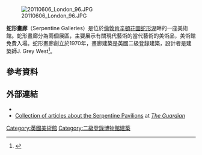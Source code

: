 [[File:20110606_London_96.JPG|thumb]]

'''蛇形畫廊'''（Serpentine Galleries）是位於[[倫敦|倫敦]][[肯辛頓花園|肯辛頓花園]][[蛇形湖|蛇形湖]]畔的一座美術館。蛇形畫廊分為兩個展區，主要展示有關現代藝術的當代藝術的美術品，美術館免費入場。蛇形畫廊創立於1970年，畫廊建築是英國二級登錄建築，設計者是建築師J. Grey West<ref name=EnglishHeritage01>{{National Heritage List for England |num= 1217605|desc= Serpentine Art Gallery|access-date= 28 September 2014}}</ref>。

==參考資料==
{{reflist}}
==外部連結==
{{Commons}}
* {{official website}}
* [http://www.guardian.co.uk/artanddesign/serpentine-pavilion Collection of articles about the Serpentine Pavilions] {{Wayback|url=http://www.guardian.co.uk/artanddesign/serpentine-pavilion |date=20130615095654 }} at ''[[The_Guardian|The Guardian]]''
[[Category:英國美術館|Category:英國美術館]]
[[Category:二級登錄博物館建築|Category:二級登錄博物館建築]]